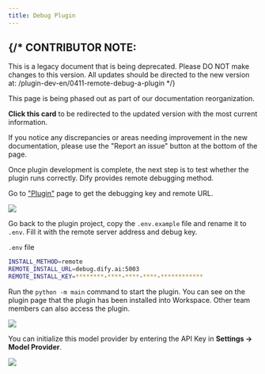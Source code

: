 ```yaml
---
title: Debug Plugin
---
```






{/* 
  CONTRIBUTOR NOTE:
  ----------------
  This is a legacy document that is being deprecated.
  Please DO NOT make changes to this version.
  All updates should be directed to the new version at:
  /plugin-dev-en/0411-remote-debug-a-plugin
*/}

<Card title="This Documentation is Being Deprecated" icon="circle-exclamation" href="/plugin-dev-en/0411-remote-debug-a-plugin">
  <p>This page is being phased out as part of our documentation reorganization.</p>
  
  <p><strong>Click this card</strong> to be redirected to the updated version with the most current information.</p>
  
  <p>If you notice any discrepancies or areas needing improvement in the new documentation, please use the "Report an issue" button at the bottom of the page.</p>
</Card>

Once plugin development is complete, the next step is to test whether the plugin runs correctly. Dify provides remote debugging method.

Go to ["Plugin"](https://cloud.dify.ai/plugins) page to get the debugging key and remote URL.

![](https://assets-docs.dify.ai/2025/04/2779338a43687f3e00155baccdd6d06c.png)

Go back to the plugin project, copy the `.env.example` file and rename it to `.env`. Fill it with the remote server address and debug key.

`.env` file

```bash
INSTALL_METHOD=remote
REMOTE_INSTALL_URL=debug.dify.ai:5003
REMOTE_INSTALL_KEY=********-****-****-****-************
```

Run the `python -m main` command to start the plugin. You can see on the plugin page that the plugin has been installed into Workspace. Other team members can also access the plugin.

![](https://assets-docs.dify.ai/2024/12/e11acb42ccb23c824f400b7e19fb2952.png)

You can initialize this model provider by entering the API Key in **Settings → Model Provider**.

![](https://assets-docs.dify.ai/2024/12/662de537d70a3607c240a05294a9f3e1.png)
